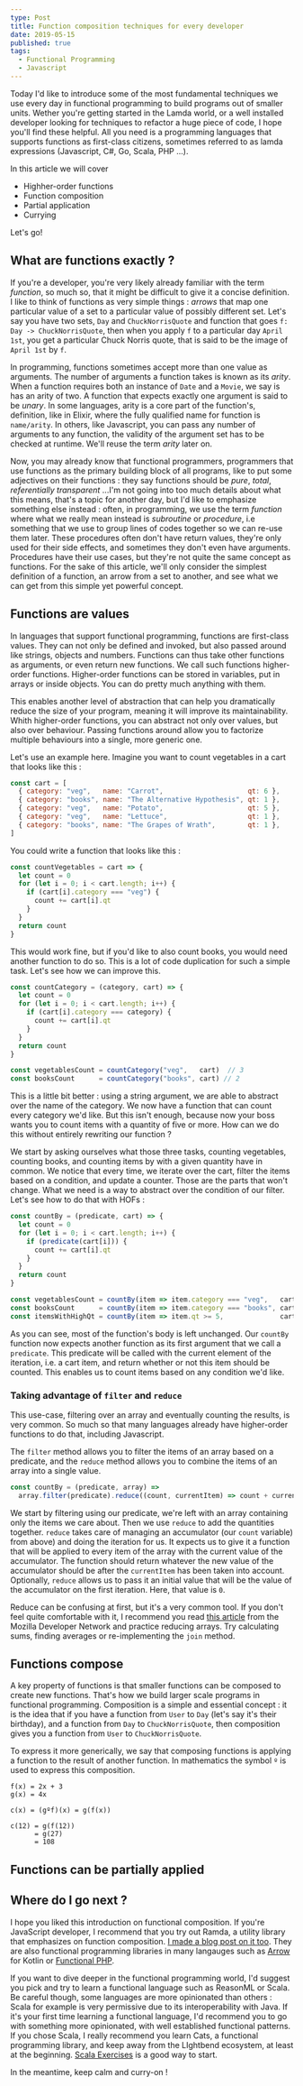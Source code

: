 ```yaml
---
type: Post
title: Function composition techniques for every developer
date: 2019-05-15
published: true
tags:
  - Functional Programming
  - Javascript
---
```

Today I'd like to introduce some of the most fundamental techniques we use
every day in functional programming to build programs out of smaller units. Wether you're getting
started in the Lamda world, or a well installed developer looking for techniques to refactor a huge piece
of code, I hope you'll find these helpful. All you need is a programming languages that supports
functions as first-class citizens, sometimes referred to as lamda expressions (Javascript, C#, Go, Scala, PHP ...).

In this article we will cover

- Highher-order functions
- Function composition
- Partial application
- Currying

Let's go!

## What are functions exactly ?

If you're a developer, you're very likely already familiar with the term *function*, so much so, that it
might be difficult to give it a concise definition. I like to think of functions as very simple things : *arrows*
that map one particular value of a set to a particular value of possibly different set. 
Let's say you have two sets, `Day` and `ChuckNorrisQuote` and function that goes `f: Day -> ChuckNorrisQuote`,
then when you apply `f` to a particular day `April 1st`, you get a particular Chuck Norris quote, that is said to
be the image of `April 1st` by `f`.

In programming, functions sometimes accept more than one value as arguments. The number of arguments a function takes
is known as its *arity*. When a function requires both an instance of `Date` and a `Movie`, we say is has an arity of two.
A function that expects exactly one argument is said to be *unary*. In some languages, arity is a core part of the function's,
definition, like in Elixir, where the fully qualified name for function is `name/arity`. In others, like Javascript, you can
pass any number of arguments to any function, the validity of the argument set has to be checked at runtime. We'll reuse 
the term *arity* later on.

Now, you may already know that functional programmers, programmers that use functions as the primary building
block of all programs, like to put some adjectives on their functions : they say functions should be *pure*, 
*total*, *referentially transparent* ...I'm not going into too much details about what this means, that's a topic
for another day, but I'd like to emphasize something else instead : often, in programming, we use the term *function*
where what we really mean instead is *subroutine* or *procedure*, i.e something that we use to group lines
of codes together so we can re-use them later. These procedures often don't have return values, they're only
used for their side effects, and sometimes they don't even have arguments. Procedures have their use cases, but they're
not quite the same concept as functions. For the sake of this article, we'll only consider the simplest definition
of a function, an arrow from a set to another, and see what we can get from this simple yet powerful concept.

## Functions are values

In languages that support functional programming, functions are first-class values. They can not only be defined and
invoked, but also passed around like strings, objects and numbers. Functions can thus take other functions as arguments,
or even return new functions. We call such functions higher-order functions. Higher-order functions can be stored in
variables, put in arrays or inside objects. You can do pretty much anything with them.

This enables another level of abstraction that can help you dramatically reduce the size of your program, meaning it 
will improve its maintainability. Whith higher-order functions, you can abstract not only over values, but also over
behaviour. Passing functions around allow you to factorize multiple behaviours into a single, more generic one.

Let's use an example here. Imagine you want to count vegetables in a cart that looks like this :

```Javascript
const cart = [
  { category: "veg",   name: "Carrot",                     qt: 6 },
  { category: "books", name: "The Alternative Hypothesis", qt: 1 },
  { category: "veg",   name: "Potato",                     qt: 5 },
  { category: "veg",   name: "Lettuce",                    qt: 1 },
  { category: "books", name: "The Grapes of Wrath",        qt: 1 },
]
```

You could write a function that looks like this :

```javascript
const countVegetables = cart => {
  let count = 0
  for (let i = 0; i < cart.length; i++) {
    if (cart[i].category === "veg") {
      count += cart[i].qt
    }
  }
  return count
}
```

This would work fine, but if you'd like to also count books, you would need another function to do so. This is
a lot of code duplication for such a simple task. Let's see how we can improve this.

```javascript
const countCategory = (category, cart) => {
  let count = 0
  for (let i = 0; i < cart.length; i++) {
    if (cart[i].category === category) {
      count += cart[i].qt
    }
  }
  return count
}

const vegetablesCount = countCategory("veg",   cart)  // 3
const booksCount      = countCategory("books", cart) // 2
```

This is a little bit better : using a string argument, we are able to abstract over the name of the category. We
now have a function that can count every category we'd like. But this isn't enough, because now your boss wants you
to count items with a quantity of five or more. How can we do this without entirely rewriting our function ? 

We start by asking ourselves what those three tasks, counting vegetables, counting books, and counting items by with
a given quantity have in common. We notice that every time, we iterate over the cart, filter the items based on a
condition, and update a counter. Those are the parts that won't change. What we need is a way to abstract over the
condition of our filter. Let's see how to do that with HOFs : 

```javascript
const countBy = (predicate, cart) => {
  let count = 0
  for (let i = 0; i < cart.length; i++) {
    if (predicate(cart[i])) {
      count += cart[i].qt
    }
  }
  return count
}

const vegetablesCount = countBy(item => item.category === "veg",   cart) // 3
const booksCount      = countBy(item => item.category === "books", cart) // 2
const itemsWithHighQt = countBy(item => item.qt >= 5,              cart) // 2
```

As you can see, most of the function's body is left unchanged. Our `countBy` function now expects another function as its
first argument that we call a `predicate`. This predicate will be called with the current element of the iteration, i.e. a
cart item, and return whether or not this item should be counted. This enables us to count items based on any condition
we'd like.

### Taking advantage of `filter` and `reduce`

This use-case, filtering over an array and eventually counting the results, is very common. So much so that many languages
already have higher-order functions to do that, including Javascript.

The `filter` method allows you to filter the items of an array based on a predicate, and the `reduce` method allows you
to combine the items of an array into a single value.

```javascript
const countBy = (predicate, array) =>
  array.filter(predicate).reduce((count, currentItem) => count + currentItem.qt, 0)
```

We start by filtering using our predicate, we're left with an array containing only the items we care about. Then
we use `reduce` to add the quantities together. `reduce` takes care of managing an accumulator (our `count` variable) from
above) and doing the iteration for us. It expects us to give it a function that will be applied to every item of the array
with the current value of the accumulator. The function should return whatever the new value of the accumulator should
be after the `currentItem` has been taken into account. Optionally, `reduce` allows us to pass it an initial value that
will be the value of the accumulator on the first iteration. Here, that value is `0`. 

Reduce can be confusing at first, but it's a very common tool. If you don't feel quite comfortable with it,
I recommend you read 
[this article](https://developer.mozilla.org/en-US/docs/Web/JavaScript/Reference/Global_Objects/Array/reduce) from 
the Mozilla Developer Network and practice reducing arrays. Try calculating sums, finding averages or 
re-implementing the `join` method. 

## Functions compose

A key property of functions is that smaller functions can be composed to create new functions. That's how we build larger
scale programs in functional programming. Composition is a simple and essential concept : it is the idea that if you
have a function from `User` to `Day` (let's say it's their birthday), and a function from `Day` to `ChuckNorrisQuote`, then
composition gives you a function from `User` to `ChuckNorrisQuote`.

To express it more generically, we say that composing functions is applying a function to the result of another function.
In mathematics the symbol `º` is used to express this composition. 

```
f(x) = 2x + 3
g(x) = 4x

c(x) = (gºf)(x) = g(f(x))

c(12) = g(f(12))
      = g(27)
      = 108
```

## Functions can be partially applied


## Where do I go next ?

I hope you liked this introduction on functional composition. If you're JavaScript developer, I recommend that
you try out Ramda, a utility library that emphasizes on function composition. [I made a blog post on it too](/blog/discover-ramda).
They are also functional programming libraries in many langauges such as [Arrow](https://arrow-kt.io) 
for Kotlin or [Functional PHP](https://github.com/lstrojny/functional-php).

If you want to dive deeper in the functional programming world, I'd suggest you pick and try to learn a functional language such as
ReasonML or Scala. Be careful though, some languages are more opinionated than others : Scala for example is very permissive due to its
interoperability with Java. If it's your first time learning a functional language, I'd recommend you to go with something more opinionated,
with well established functional patterns. If you chose Scala, I really recommend you learn Cats, a functional programming library, and keep
away from the LIghtbend ecosystem, at least at the beginning. [Scala Exercises](https://www.scala-exercises.org) is a good way to start.

In the meantime, keep calm and curry-on !